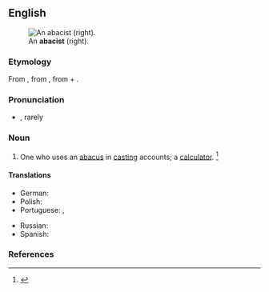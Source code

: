 ==English==
[[File:Gregor_Reisch_-_Margarita_Philosophica_-_Arithmetica.jpg|thumb|An '''abacist''' (right).]]

===Etymology===
From {{der|en|enm|-}}, from {{der|en|ML.|abacista}}, from {{m|la|abacus}} + {{m|la|-ista||-ist}}.

===Pronunciation===
* {{a|GenAm}} {{IPA|en|/ˈæb.ə.sɪst/|/ˈæb.ə.səst/|/ˈæb.ə.kəst/|/ə.ˈbæ.kəst/}}, rarely {{IPA|en|/əˈbɑ.kəst/}}

===Noun===
{{en-noun}}

# One who uses an [[abacus#English|abacus]] in [[casting]] accounts; a [[calculator]]. {{defdate|First attested from around (1350 to 1470).}}<ref>{{R:SOED5|page=2}}</ref>

====Translations====
{{trans-top|One who uses an abacus.}}
* German: {{t|de|Abakist|m}}
* Polish: {{t+|pl|abacysta|m}}
* Portuguese: {{t|pt|calculador}}, {{t+|pt|abacista|m|f}}
{{trans-mid}}
* Russian: {{t|ru|абакиста}}
* Spanish: {{t|es|abacista|m|f}}
{{trans-bottom}}

===References===
<references/>
